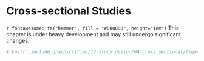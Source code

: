 # Cross-sectional Studies

```{=html}
<!-- 
Hidden comments placeholder
---------------------------

To preview:
bookdown::preview_chapter("chapters/14_study_design/04_cross_sectional.Rmd")

Copy and paste:
👆**Here's what we did above:**
-->
```

::: under-construction
`r fontawesome::fa("hammer", fill = "#000000", height="1em")` This chapter is under heavy development and may still undergo significant changes.
:::

```r
# knitr::include_graphics("img/14_study_design/04_cross_sectional/figure.png")
```